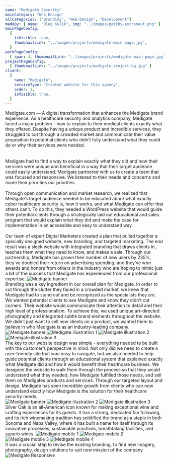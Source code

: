 ```yaml
---
name: "Medigate Security"
mainCategory: "Web Design"
allCategories: ["Branding", "Web-Design", "Development"]
madeBy: { name: "Oleg Kulik", img: "../images/gatsby-astronaut.png" }
mainPageConfig:
  {
    isVisible: true,
    thumbnailLink: "../images/projects/medigate-main-page.jpg",
  }
workPageConfig:
  { span: 4, thumbnailLink: "../images/projects/medigate-main-page.jpg", order: 1 }
projectPageConfig:
  { thumbnailLink: "../images/projects/medigate-project-bg.jpg" }
client:
  {
    name: "Medigate",
    serviceType: "Created website for this agency",
    order: 1,
    isVisible: true,
  }
---
```


<Section
  first
  sectionName="Project Description"
  clientName="Medigate Healthcare"
>
  <Grid container>
    <Grid item xs={12} sm={6} style={{ position: "relative" }}>
      <ProjectDesc
        features={[
          "EXPERIENCE STRATEGY",
          "CONTENT STRATEGY",
          "CONTENT GUIDELINES",
          "CREATIVE DIRECTION",
          "UI/UX DESIGN",
          "ART DIRECTION",
          "ACCESSIBILITY",
          "STYLE GUIDE",
          "ENGINEERING",
        ]}
        websiteLink="https://www.medigate.com"
      >
        Medigate.com — A digital transformation that enhances the Medigate brand
        experience.
      </ProjectDesc>
    </Grid>
    <Grid item xs={12} sm={6}>
      <Paragraph title="challenge" textAfter>
        As a healthcare security and analytics company, Medigate faced a major
        problem - how to explain to their medical clients exactly what they
        offered. Despite having a unique product and incredible services, they
        struggled to cut through a crowded market and communicate their value
        proposition to potential clients who didn’t fully understand what they
        could do or why their services were needed. <br />
        <br />
        <br />
        Medigate had to find a way to explain exactly what they did and how their
        services were unique and beneficial in a way that their target audience could
        easily understand.
      </Paragraph>
      <Paragraph title="approach" noMarginBottom>
        Medigate partnered with us to create a team that was focused and
        responsive. We listened to their needs and concerns and made their
        priorities our priorities. <br />
        <br />
        Through open communication and market research, we realized that
        Medigate’s target audience needed to be educated about what exactly
        cyber healthcare security is, how it works, and what Medigate can offer
        that others can’t. To do this, they needed a WordPress website that
        would guide their potential clients through a strategically laid out
        educational and sales program that would explain what they did and make
        the case for implementation in an accessible and easy to understand way. <br />
        <br />
        Our team of expert Digital Marketers created a plan that pulled together
        a specially designed website, new branding, and targeted marketing. The
        end result was a sleek website with integrated branding that draws
        clients in, teaches them what they need to know, and makes a sale.
        Through our partnership, Medigate has grown their number of new users by
        235%, they’ve doubled their return on advertising spending, and they’ve
        won awards and honors from others in the industry who are hoping to
        mimic just a bit of the success that Medigate has experienced from our
        professional expertise.
      </Paragraph>
    </Grid>

  </Grid>
  <Margin bxs={160} bsm={160} />
  <Image
    src="medigate-project-section-1-banner.jpg"
    alt="Medigate banner"
  />
</Section>

<Section sectionName="Branding" clientName="Medigate Healthcare">
  <Grid container justify="flex-end">
    <Grid item xs={12} sm={6}>
      <Paragraph title="BRANDING">
        Branding was a key ingredient in our overall plan for Medigate. In order
        to cut through the clutter they faced in a crowded market, we knew that
        Medigate had to stand out and be recognized as the specialists they are.
        We wanted potential clients to see Medigate and know they didn’t cut
        corners. Their website would communicate their attention to detail and
        their high level of professionalism. To achieve this, we used unique
        art-directed photography and integrated subtle brand elements throughout
        the website. We didn’t just want to sell new clients on a product, we
        wanted them to believe in who Medigate is as an industry-leading
        company.
      </Paragraph>
    </Grid>
  </Grid>
  <Grid container spacing={7}>
    <Grid item xs={12}>
      <Image
        src="medigate-project-section-2-banner.jpg"
        alt="Medigate banner"
      />
    </Grid>
    <Grid item xs={12} sm={4}>
      <Image
        src="medigate-project-section-2-illustration-1.png"
        alt="Medigate illustration 1"
      />
    </Grid>
    <Grid item xs={12} sm={4}>
      <Image
        src="medigate-project-section-2-illustration-2.png"
        alt="Medigate illustration 2"
      />
    </Grid>
    <Grid item xs={12} sm={4}>
      <Image
        src="medigate-project-section-2-illustration-3.png"
        alt="Medigate illustration 3"
      />
    </Grid>
  </Grid>
</Section>

<Section sectionName="Web Design" clientName="Medigate Healthcare">
  <Grid container justify="flex-end">
    <Grid item xs={12} sm={6}>
      <Paragraph title="Web design">
        The key to our website design was simple - everything needed to be built
        with the customer’s perspective in mind. Not only did we need to create
        a user-friendly site that was easy to navigate, but we also needed to
        help guide potential clients through an educational system that
        explained exactly what Medigate did and how it would benefit their
        healthcare business. We designed the website to walk them through the
        process so that they would understand what they needed, how Medigate
        fulfilled those needs, and sell them on Medigates products and services.
        Through our targeted layout and design, Medigate has seen incredible
        growth from clients who can now understand exactly how Medigate is the
        solution for their healthcare security needs.
      </Paragraph>
    </Grid>
  </Grid>
  <div style={{ padding: (7 * 8) / 2 }}>
    <Grid container spacing={7} style={{ position: "relative" }}>
      <div
        style={{
          position: "absolute",
          top: 330,
          left: "50%",
          transform: "translateX(-50%)",
          width: "100vw",
          height: "calc(100% - 330px)",
          backgroundColor: "white",
        }}
      />
      <Grid item xs={12}>
        <Image
          src="medigate-project-section-3-example-1.jpg"
          alt="Medigate banner"
        />
      </Grid>
      <Grid item xs={12} sm={6}>
        <Image
          src="medigate-project-section-3-example-2.jpg"
          alt="Medigate illustration 2"
        />
      </Grid>
      <Grid item xs={12} sm={6}>
        <Image
          src="medigate-project-section-3-example-3.jpg"
          alt="Medigate illustration 3"
        />
      </Grid>
      <Margin bxs={300} bsm={300} />
    </Grid>
    <Margin bxs={160} bsm={160} />
  </div>
</Section>

<Section sectionName="Web Design" clientName="Medigate Healthcare">
  <div style={{ padding: (8 * 8) / 2 }}>
    <Grid container spacing={8}>
      <Grid item xs={12} sm={5} style={{ position: "relative" }}>
        <Paragraph title="RESPONSIVENESS" sticky noMarginBottom>
          Silver Oak is an all-American icon known for making exceptional wine
          and crafting experiences for its guests. It has a strong, dedicated
          fan following, and its rich winemaking tradition has solidified the
          brand as a staple in both Sonoma and Napa Valley, where it has built a
          name for itself through its innovative processes, sustainable
          practices, breathtaking facilities, and superb wines.
        </Paragraph>
      </Grid>
      <Grid item xs={12} sm={7}>
        <Image
          src="medigate-project-section-4-example-1.jpg"
          alt="Medigate mobile 1"
        />
        <Image
          src="medigate-project-section-4-example-2.jpg"
          alt="Medigate mobile 2"
        />
        <Image
          src="medigate-project-section-4-example-3.jpg"
          alt="Medigate mobile 3"
        />
        <Image
          src="medigate-project-section-4-example-4.jpg"
          alt="Medigate mobile 4"
        />
      </Grid>
    </Grid>
  </div>
</Section>

<Section last sectionName="Responsive Design" clientName="Medigate Healthcare">
  <Grid container justify="flex-end">
    <Grid item xs={12} md={6}>
      <Typography variant="h3" style={{ marginBottom: 120 }}>
        It was a crucial step to revise the existing branding, to find new
        imagery, photography, design solutions to suit new mission of the
        company
      </Typography>
    </Grid>
  </Grid>
  <Image
    src="medigate-project-section-5-example-1.jpg"
    alt="Medigate Responsive"
  />
</Section>
